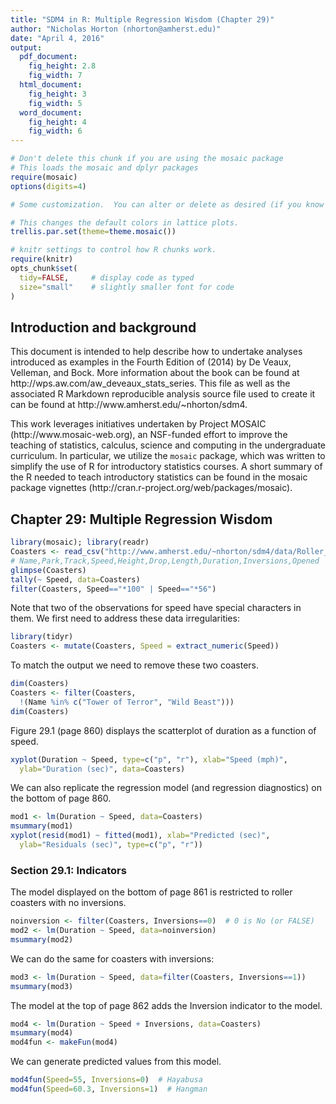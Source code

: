 ```yaml
---
title: "SDM4 in R: Multiple Regression Wisdom (Chapter 29)"
author: "Nicholas Horton (nhorton@amherst.edu)"
date: "April 4, 2016"
output: 
  pdf_document:
    fig_height: 2.8
    fig_width: 7
  html_document:
    fig_height: 3
    fig_width: 5
  word_document:
    fig_height: 4
    fig_width: 6
---
```



```r
# Don't delete this chunk if you are using the mosaic package
# This loads the mosaic and dplyr packages
require(mosaic)
options(digits=4)
```

```r
# Some customization.  You can alter or delete as desired (if you know what you are doing).

# This changes the default colors in lattice plots.
trellis.par.set(theme=theme.mosaic())  

# knitr settings to control how R chunks work.
require(knitr)
opts_chunk$set(
  tidy=FALSE,     # display code as typed
  size="small"    # slightly smaller font for code
)
```

## Introduction and background 

This document is intended to help describe how to undertake analyses introduced 
as examples in the Fourth Edition of \emph{Stats: Data and Models} (2014) by De Veaux, Velleman, and Bock.
More information about the book can be found at http://wps.aw.com/aw_deveaux_stats_series.  This
file as well as the associated R Markdown reproducible analysis source file used to create it can be found at http://www.amherst.edu/~nhorton/sdm4.

This work leverages initiatives undertaken by Project MOSAIC (http://www.mosaic-web.org), an NSF-funded effort to improve the teaching of statistics, calculus, science and computing in the undergraduate curriculum. In particular, we utilize the `mosaic` package, which was written to simplify the use of R for introductory statistics courses. A short summary of the R needed to teach introductory statistics can be found in the mosaic package vignettes (http://cran.r-project.org/web/packages/mosaic).

## Chapter 29: Multiple Regression Wisdom


```r
library(mosaic); library(readr)
Coasters <- read_csv("http://www.amherst.edu/~nhorton/sdm4/data/Roller_coasters_2014.csv")
# Name,Park,Track,Speed,Height,Drop,Length,Duration,Inversions,Opened
glimpse(Coasters)
tally(~ Speed, data=Coasters)
filter(Coasters, Speed=="*100" | Speed=="*56")
```
Note that two of the observations for speed have special characters in them.
We first need to address these data irregularities:
```r
library(tidyr)
Coasters <- mutate(Coasters, Speed = extract_numeric(Speed))
```
To match the output we need to remove these two coasters.

```r
dim(Coasters)
Coasters <- filter(Coasters, 
  !(Name %in% c("Tower of Terror", "Wild Beast")))
dim(Coasters)
```


Figure 29.1 (page 860) displays the scatterplot of duration as a function
of speed.

```r
xyplot(Duration ~ Speed, type=c("p", "r"), xlab="Speed (mph)",
  ylab="Duration (sec)", data=Coasters)
```

We can also replicate the regression model (and regression diagnostics)
on the bottom of page 860.

```r
mod1 <- lm(Duration ~ Speed, data=Coasters)
msummary(mod1)
xyplot(resid(mod1) ~ fitted(mod1), xlab="Predicted (sec)",
  ylab="Residuals (sec)", type=c("p", "r"))
```

### Section 29.1: Indicators

The model displayed on the bottom of page 861 is restricted to 
roller coasters with no inversions.
```r
noinversion <- filter(Coasters, Inversions==0)  # 0 is No (or FALSE)
mod2 <- lm(Duration ~ Speed, data=noinversion)
msummary(mod2)
```

We can do the same for coasters with inversions:
```r
mod3 <- lm(Duration ~ Speed, data=filter(Coasters, Inversions==1))
msummary(mod3)
```

The model at the top of page 862 adds the Inversion indicator to the
model.

```r
mod4 <- lm(Duration ~ Speed + Inversions, data=Coasters)
msummary(mod4)
mod4fun <- makeFun(mod4)
```

We can generate predicted values from this model.
```r
mod4fun(Speed=55, Inversions=0)  # Hayabusa
mod4fun(Speed=60.3, Inversions=1)  # Hangman
```





